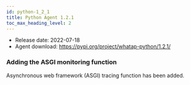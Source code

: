 ```yaml
---
id: python-1_2_1
title: Python Agent 1.2.1
toc_max_heading_level: 2
---
```



-   Release date: 2022-07-18
-   Agent download: https://pypi.org/project/whatap-python/1.2.1/

### Adding the ASGI monitoring function

Asynchronous web framework (ASGI) tracing function has been added.
